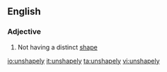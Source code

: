 ==English==

===Adjective===
{{en-adj}}

# Not having a distinct [[shape]]

[[io:unshapely]]
[[it:unshapely]]
[[ta:unshapely]]
[[vi:unshapely]]